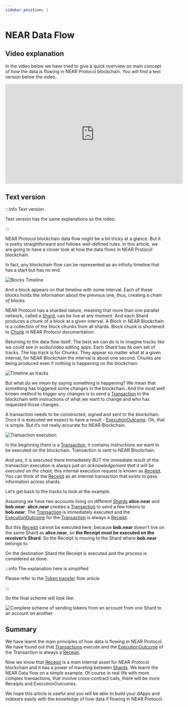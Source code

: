 ```yaml
---
sidebar_position: 1
---
```


# NEAR Data Flow

## Video explanation

In the video below we have tried to give a quick overview on main concept of how the data is flowing in NEAR Protocol blockchain. You will find a text version below the video.


<iframe width="560" height="315" src="https://www.youtube.com/embed/VSBJ-A69Km4" title="YouTube video player" frameborder="0" allow="accelerometer; autoplay; clipboard-write; encrypted-media; gyroscope; picture-in-picture" allowfullscreen></iframe>


## Text version

:::info Text version

Text version has the same explanations as the video.

:::

NEAR Protocol blockchain data flow might be a bit tricky at a glance. But it is pretty straightforward and follows well-defined rules. In this article, we are going to have a closer look at how the data flows in NEAR Protocol blockchain.

In fact, any blockchain flow can be represented as an infinity timeline that has a start but has no end.


![Blocks Timeline](/docs/flow/01-timeline.png)


And a block appears on that timeline with some interval. Each of these blocks holds the information about the previous one, thus, creating a *chain of blocks*.


NEAR Protocol has a sharded nature, meaning that more than one parallel network, called a [Shard](../structures/shard.mdx), can be live at any moment. And each Shard produces a chunk of a block at a given interval. A Block in NEAR Blockchain is a collection of the block chunks from all shards. Block chunk is shortened to [Chunk](../structures/chunk.mdx) in NEAR Protocol documentation.

Returning to the data flow itself. The best we can do is to imagine tracks like we could see in audio/video editing apps. Each Shard has its own set of tracks. The top track is for Chunks. They appear no matter what at a given interval, for NEAR Blockchain the interval is about one second. Chunks are being produced even if nothing is happening on the blockchain.

![Timeline as tracks](/docs/flow/02-tracks.png)

But what do we mean by saying something is happening? We mean that something has triggered some changes in the blockchain. And the most well known method to trigger any changes is to send a [Transaction](../structures/transaction.mdx) to the blockchain with instructions of what we want to change and who has requested those changes.

A transaction needs to be constructed, signed and sent to the blockchain. Once it is executed we expect to have a result - [ExecutionOutcome](../structures/execution_outcome.mdx). Oh, that is simple. But it’s not really accurate for NEAR Blockchain.

![Transaction execution](/docs/flow/03-tx-outcome-receipt.png)

In the beginning there is a [Transaction](../structures/transaction.mdx), it contains instructions we want to be executed on the blockchain. Transaction is sent to NEAR Blockchain.

And yes, it is executed there immediately BUT the immediate result of the transaction execution is always just *an acknowledgement that it will be executed on the chain;* this internal execution request is known as [Receipt](../structures/receipt.mdx). You can think of the [Receipt](../structures/receipt.mdx) as an internal transaction that exists to pass information across shards.

Let’s get back to the tracks to look at the example.

Assuming we have two accounts living on different [Shards](../structures/shard.mdx) **alice.near** and **bob.near**. **alice.near** creates a [Transaction](../structures/transaction.mdx) to send a few tokens to **bob.near**. The [Transaction](../structures/transaction.mdx) is immediately executed and the [ExecutionOutcome](../structures/execution_outcome.mdx) for the [Transaction](../structures/transaction.mdx) is always a [Receipt](../structures/receipt.mdx).

But this [Receipt](../structures/receipt.mdx) cannot be executed here, because **bob.near** doesn’t live on the same Shard as **alice.near**, so **the Receipt must be executed on the receiver’s Shard**. So the Receipt is moving to the Shard where **bob.near** belongs to.

On the destination Shard the Receipt is executed and the process is considered as done.

:::info The explanation here is simplified

Please refer to the [Token transfer](./token-transfer-flow.mdx) flow article

:::

So the final scheme will look like:

![Complete scheme of sending tokens from an account from one Shard to an account on another](/docs/flow/04-send-nears-flow.png)

## Summary

We have learnt the main principles of how data is flowing in NEAR Protocol. We have found out that [Transactions](../structures/transaction.mdx) execute and the [ExecutionOutcome](../structures/execution_outcome.mdx) of the Transaction is always a [Receipt](../structures/receipt.mdx).

Now we know that [Receipt](../structures/receipt.mdx) is a main internal asset for NEAR Protocol blockchain and it has a power of traveling between [Shards](../structures/shard.mdx). We learnt the NEAR Data flow on a simple example. Of course in real life with more complex transactions, that involve cross-contract calls, there will be more Receipts and ExecutionOutcomes.

We hope this article is useful and you will be able to build your dApps and indexers easily with the knowledge of how data if flowing in NEAR Protocol.
